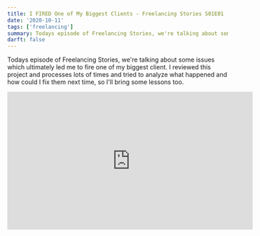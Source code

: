 ```yaml
---
title: I FIRED One of My Biggest Clients - Freelancing Stories S01E01
date: '2020-10-11'
tags: ['freelancing']
summary: Todays episode of Freelancing Stories, we're talking about some issues which ultimately led me to fire one of my biggest client. I reviewed this project and processes lots of times and tried to analyze what happened and how could I fix them next time, so I'll bring some lessons too.
darft: false
---
```

Todays episode of Freelancing Stories, we're talking about some issues which ultimately led me to fire one of my biggest client. I reviewed this project and processes lots of times and tried to analyze what happened and how could I fix them next time, so I'll bring some lessons too.

<iframe
  width="560"
  height="315"
  src="https://www.youtube.com/embed/G25HKYED-xs"
  frameBorder="0"
  allow="accelerometer; autoplay; clipboard-write; encrypted-media; gyroscope; picture-in-picture"
  allowFullScreen
></iframe>
